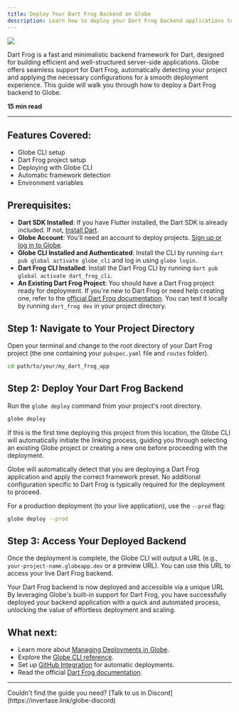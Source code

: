 ```yaml
---
title: Deploy Your Dart Frog Backend on Globe
description: Learn how to deploy your Dart Frog backend applications to Globe.
---
```


<Image src="/assets/guides/dart-frog.png" />

Dart Frog is a fast and minimalistic backend framework for Dart, designed for building efficient and well-structured server-side applications. Globe offers seamless support for Dart Frog, automatically detecting your project and applying the necessary configurations for a smooth deployment experience. This guide will walk you through how to deploy a Dart Frog backend to Globe.

**15 min read**

---

## Features Covered:

- Globe CLI setup
- Dart Frog project setup
- Deploying with Globe CLI
- Automatic framework detection
- Environment variables

## Prerequisites:

- **Dart SDK Installed**: If you have Flutter installed, the Dart SDK is already included. If not, [Install Dart](https://dart.dev/get-dart).
- **Globe Account**: You'll need an account to deploy projects. [Sign up or log in to Globe](https://globe.dev/login).
- **Globe CLI Installed and Authenticated**: Install the CLI by running `dart pub global activate globe_cli` and log in using `globe login`.
- **Dart Frog CLI Installed**: Install the Dart Frog CLI by running `dart pub global activate dart_frog_cli`.
- **An Existing Dart Frog Project**: You should have a Dart Frog project ready for deployment. If you're new to Dart Frog or need help creating one, refer to the [official Dart Frog documentation](https://dartfrog.vgv.dev/docs/overview). You can test it locally by running `dart_frog dev` in your project directory.

## Step 1: Navigate to Your Project Directory

Open your terminal and change to the root directory of your Dart Frog project (the one containing your `pubspec.yaml` file and `routes` folder).

```bash
cd path/to/your/my_dart_frog_app
```

## Step 2: Deploy Your Dart Frog Backend

Run the `globe deploy` command from your project's root directory.

```bash
globe deploy
```

If this is the first time deploying this project from this location, the Globe CLI will automatically initiate the linking process, guiding you through selecting an existing Globe project or creating a new one before proceeding with the deployment.

Globe will automatically detect that you are deploying a Dart Frog application and apply the correct framework preset. No additional configuration specific to Dart Frog is typically required for the deployment to proceed.

For a production deployment (to your live application), use the `--prod` flag:

```bash
globe deploy --prod
```

## Step 3: Access Your Deployed Backend

Once the deployment is complete, the Globe CLI will output a URL (e.g., `your-project-name.globeapp.dev` or a preview URL). You can use this URL to access your live Dart Frog backend.

Your Dart Frog backend is now deployed and accessible via a unique URL By leveraging Globe's built-in support for Dart Frog, you have successfully deployed your backend application with a quick and automated process, unlocking the value of effortless deployment and scaling.

## What next:

- Learn more about [Managing Deployments in Globe](/core-concepts/deployments).
- Explore the [Globe CLI reference](/core-concepts/cli).
- Set up [GitHub Integration](/core-concepts/github-integration) for automatic deployments.
- Read the official [Dart Frog documentation](https://dartfrog.vgv.dev/docs/overview).

---

<Info>
  Couldn't find the guide you need? [Talk to us in
  Discord](https://invertase.link/globe-discord)
</Info>
